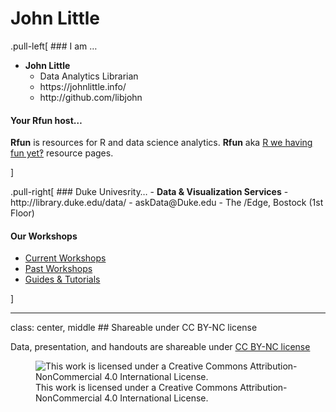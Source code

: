 # John Little

.pull-left[
### I am ...

- **John Little**
  - Data Analytics Librarian
  - https://johnlittle.info/
  - http://github.com/libjohn


#### Your Rfun host...
**Rfun** is resources for R and data science analytics.  **Rfun** aka [R we having fun yet‽](https://rfun.library.duke.edu/)  resource pages.

]

.pull-right[
### Duke Univesrity...
- **Data & Visualization Services**
- http://library.duke.edu/data/
- askData@Duke.edu
- The /Edge, Bostock (1st Floor)

#### Our Workshops
- [Current Workshops](https://library.duke.edu/data/workshops)
- [Past Workshops](https://library.duke.edu/data/news/past-workshops)
- [Guides & Tutorials](https://library.duke.edu/data/tutorials)

]

---
class: center, middle
## Shareable under CC BY-NC license 


Data, presentation, and handouts are shareable under [CC BY-NC license](https://creativecommons.org/licenses/by-nc/4.0/)

![This work is licensed under a Creative Commons Attribution-NonCommercial 4.0 International License.](images/cc-by-nc.png "This work is licensed under a Creative Commons Attribution-NonCommercial 4.0 International License")